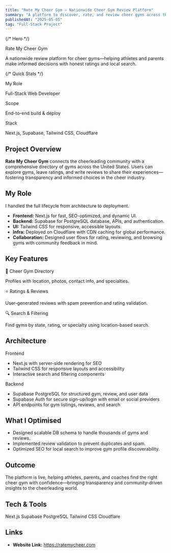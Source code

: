 ---
title: "Rate My Cheer Gym – Nationwide Cheer Gym Review Platform"
summary: "A platform to discover, rate, and review cheer gyms across the USA with location-based search, ratings, and community feedback."
publishedAt: "2025-05-05"
tag: "Full-Stack Project"
---

{/* Hero */}
<section className="relative overflow-hidden rounded-2xl border border-border bg-card p-6 md:p-10 mb-10">
  <div className="text-2xl md:text-4xl font-semibold tracking-tight mb-3">Rate My Cheer Gym</div>
  <p className="text-muted-foreground max-w-2xl">
    A nationwide review platform for cheer gyms—helping athletes and parents make informed decisions with honest ratings and local search.
  </p>
</section>

{/* Quick Stats */}
<section className="grid grid-cols-1 md:grid-cols-3 gap-4">
  <div className="rounded-xl border border-border p-5 bg-muted">
    <div className="font-semibold mb-1">My Role</div>
    <p className="text-muted-foreground">
      Full-Stack Web Developer
    </p>
  </div>
  <div className="rounded-xl border border-border p-5 bg-muted">
    <div className="font-semibold mb-1">Scope</div>
    <p className="text-muted-foreground">
      End-to-end build & deploy
    </p>
  </div>
  <div className="rounded-xl border border-border p-5 bg-muted">
    <div className="font-semibold mb-1">Stack</div>
    <p className="text-muted-foreground">
      Next.js, Supabase, Tailwind CSS, Cloudflare
    </p>
  </div>
</section>

## Project Overview

**Rate My Cheer Gym** connects the cheerleading community with a comprehensive directory of gyms across the United States. Users can explore gyms, leave ratings, and write reviews to share their experiences—fostering transparency and informed choices in the cheer industry.

## My Role

I handled the full lifecycle from architecture to deployment.

- **Frontend:** Next.js for fast, SEO-optimized, and dynamic UI.
- **Backend:** Supabase for PostgreSQL database, APIs, and authentication.
- **UI:** Tailwind CSS for responsive, accessible layouts.
- **Infra:** Deployed on Cloudflare with CDN caching for global performance.
- **Collaboration:** Designed user flows for rating, reviewing, and browsing gyms with community feedback in mind.

## Key Features

<section className="grid grid-cols-1 md:grid-cols-3 gap-4">
  <div className="rounded-xl border border-border p-5 bg-muted">
    <div className="font-semibold mb-1">📍 Cheer Gym Directory</div>
    <p className="text-muted-foreground">
      Profiles with location, photos, contact info, and specialties.
    </p>
  </div>
  <div className="rounded-xl border border-border p-5 bg-muted">
    <div className="font-semibold mb-1">⭐ Ratings & Reviews</div>
    <p className="text-muted-foreground">
      User-generated reviews with spam prevention and rating validation.
    </p>
  </div>
  <div className="rounded-xl border border-border p-5 bg-muted">
    <div className="font-semibold mb-1">🔍 Search & Filtering</div>
    <p className="text-muted-foreground">
      Find gyms by state, rating, or specialty using location-based search.
    </p>
  </div>
</section>

## Architecture

<section className="grid grid-cols-1 md:grid-cols-2 gap-4 my-6">
  <div className="rounded-xl border border-border p-5 bg-card">
    <div className="font-semibold mb-2">Frontend</div>
    <ul className="list-disc pl-5 space-y-1 text-muted-foreground">
      <li>Next.js with server-side rendering for SEO</li>
      <li>Tailwind CSS for responsive layouts and accessibility</li>
      <li>Interactive search and filtering components</li>
    </ul>
  </div>
  <div className="rounded-xl border border-border p-5 bg-card">
    <div className="font-semibold mb-2">Backend</div>
    <ul className="list-disc pl-5 space-y-1 text-muted-foreground">
      <li>Supabase PostgreSQL for structured gym, review, and user data</li>
      <li>Supabase Auth for secure sign-up/login with email or social providers</li>
      <li>API endpoints for gym listings, reviews, and search</li>
    </ul>
  </div>
</section>

## What I Optimised

- Designed scalable DB schema to handle thousands of gyms and reviews.
- Implemented review validation to prevent duplicates and spam.
- Optimized SEO for local search to improve gym profile discoverability.

## Outcome

The platform is live, helping athletes, parents, and coaches find the right cheer gym with confidence—bringing transparency and community-driven insights to the cheerleading world.

## Tech & Tools

<div className="flex flex-wrap gap-2">
  <span className="px-3 py-1 rounded-full bg-muted text-sm">Next.js</span>
  <span className="px-3 py-1 rounded-full bg-muted text-sm">Supabase</span>
  <span className="px-3 py-1 rounded-full bg-muted text-sm">PostgreSQL</span>
  <span className="px-3 py-1 rounded-full bg-muted text-sm">Tailwind CSS</span>
  <span className="px-3 py-1 rounded-full bg-muted text-sm">Cloudflare</span>
</div>

## Links

- **Website Link:** <a href="https://ratemycheer.com/">https://ratemycheer.com</a>
